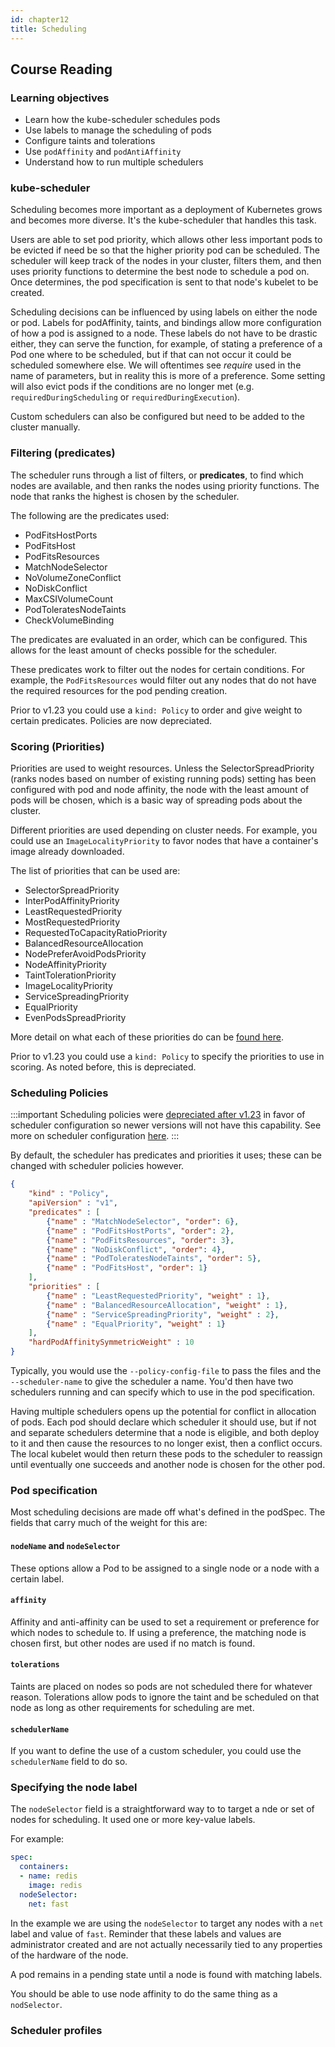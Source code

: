 ```yaml
---
id: chapter12
title: Scheduling
---
```



## Course Reading

### Learning objectives

- Learn how the kube-scheduler schedules pods
- Use labels to manage the scheduling of pods
- Configure taints and tolerations
- Use `podAffinity` and `podAntiAffinity`
- Understand how to run multiple schedulers


### kube-scheduler

Scheduling becomes more important as a deployment of Kubernetes grows and becomes more diverse.  It's the kube-scheduler that handles this task.

Users are able to set pod priority, which allows other less important pods to be evicted if need be so that the higher priority pod can be scheduled.  The scheduler will keep track of the nodes in your cluster, filters them, and then uses priority functions to determine the best node to schedule a pod on.  Once determines, the pod specification is sent to that node's kubelet to be created.

Scheduling decisions can be influenced by using labels on either the node or pod.  Labels for podAffinity, taints, and bindings allow more configuration of how a pod is assigned to a node. These labels do not have to be drastic either, they can serve the function, for example, of stating a preference of a Pod one where to be scheduled, but if that can not occur it could be scheduled somewhere else.  We will oftentimes see _require_ used in the name of parameters, but in reality this is more of a preference. Some setting will also evict pods if the conditions are no longer met (e.g. `requiredDuringScheduling` or `requiredDuringExecution`).

Custom schedulers can also be configured but need to be added to the cluster manually.


### Filtering (predicates)

The scheduler runs through a list of filters, or __predicates__, to find which nodes are available, and then ranks the nodes using priority functions.  The node that ranks the highest is chosen by the scheduler. 

The following are the predicates used:
- PodFitsHostPorts
- PodFitsHost
- PodFitsResources
- MatchNodeSelector
- NoVolumeZoneConflict
- NoDiskConflict
- MaxCSIVolumeCount
- PodToleratesNodeTaints
- CheckVolumeBinding


The predicates are evaluated in an order, which can be configured. This allows for the least amount of checks possible for the scheduler.

These predicates work to filter out the nodes for certain conditions. For example, the `PodFitsResources` would filter out any nodes that do not have the required resources for the pod pending creation.

Prior to v1.23 you could use a `kind: Policy` to order and give weight to certain predicates. Policies are now depreciated.


### Scoring (Priorities)

Priorities are used to weight resources. Unless the SelectorSpreadPriority (ranks nodes based on number of existing running pods) setting has been configured with pod and node affinity, the node with the least amount of pods will be chosen, which is a basic way of spreading pods about the cluster.

Different priorities are used depending on cluster needs. For example, you could use an `ImageLocalityPriority` to favor nodes that have a container's image already downloaded.

The list of priorities that can be used are:
- SelectorSpreadPriority
- InterPodAffinityPriority
- LeastRequestedPriority
- MostRequestedPriority
- RequestedToCapacityRatioPriority
- BalancedResourceAllocation
- NodePreferAvoidPodsPriority
- NodeAffinityPriority
- TaintTolerationPriority
- ImageLocalityPriority
- ServiceSpreadingPriority
- EqualPriority
- EvenPodsSpreadPriority

More detail on what each of these priorities do can be [found here](https://v1-22.docs.kubernetes.io/docs/reference/scheduling/policies/#priorities).

Prior to v1.23 you could use a `kind: Policy` to specify the priorities to use in scoring.  As noted before, this is depreciated.


### Scheduling Policies

:::important
Scheduling policies were [depreciated after v1.23](https://kubernetes.io/docs/reference/scheduling/policies/) in favor of scheduler configuration so newer versions will not have this capability. See more on scheduler configuration [here](https://kubernetes.io/docs/reference/scheduling/config/).
:::

By default, the scheduler has predicates and priorities it uses; these can be changed with scheduler policies however.

```json
{
    "kind" : "Policy",
    "apiVersion" : "v1",
    "predicates" : [
        {"name" : "MatchNodeSelector", "order": 6},
        {"name" : "PodFitsHostPorts", "order": 2},
        {"name" : "PodFitsResources", "order": 3},
        {"name" : "NoDiskConflict", "order": 4},
        {"name" : "PodToleratesNodeTaints", "order": 5},
        {"name" : "PodFitsHost", "order": 1}
    ],
    "priorities" : [
        {"name" : "LeastRequestedPriority", "weight" : 1},
        {"name" : "BalancedResourceAllocation", "weight" : 1},       
        {"name" : "ServiceSpreadingPriority", "weight" : 2},
        {"name" : "EqualPriority", "weight" : 1}   
    ],
    "hardPodAffinitySymmetricWeight" : 10
}
```

Typically, you would use the `--policy-config-file` to pass the files and the `--scheduler-name` to give the scheduler a name. You'd then have two schedulers running and can specify which to use in the pod specification.

Having multiple schedulers opens up the potential for conflict in allocation of pods.  Each pod should declare which scheduler it should use, but if not and separate schedulers determine that a node is eligible, and both deploy to it and then cause the resources to no longer exist, then a conflict occurs. The local kubelet would then return these pods to the scheduler to reassign until eventually one succeeds and another node is chosen for the other pod.


### Pod specification

Most scheduling decisions are made off what's defined in the podSpec.  The fields that carry much of the weight for this are:

#### `nodeName` and `nodeSelector`

These options allow a Pod to be assigned to a single node or a node with a certain label.

#### `affinity`

Affinity and anti-affinity can be used to set a requirement or preference for which nodes to schedule to.  If using a preference, the matching node is chosen first, but other nodes are used if no match is found.

#### `tolerations`

Taints are placed on nodes so pods are not scheduled there for whatever reason.  Tolerations allow pods to ignore the taint and be scheduled on that node as long as other requirements for scheduling are met.

#### `schedulerName`

If you want to define the use of a custom scheduler, you could use the `schedulerName` field to do so.


### Specifying the node label

The `nodeSelector` field is a straightforward way to to target a nde or set of nodes for scheduling.  It used one or more key-value labels.

For example:

```yaml
spec:
  containers:
  - name: redis
    image: redis
  nodeSelector:
    net: fast
```

In the example we are using the `nodeSelector` to target any nodes with a `net` label and value of `fast`. Reminder that these labels and values are administrator created and are not actually necessarily tied to any properties of the hardware of the node.

A pod remains in a pending state until a node is found with matching labels.

You should be able to use node affinity to do the same thing as a `nodSelector`.


### Scheduler profiles

